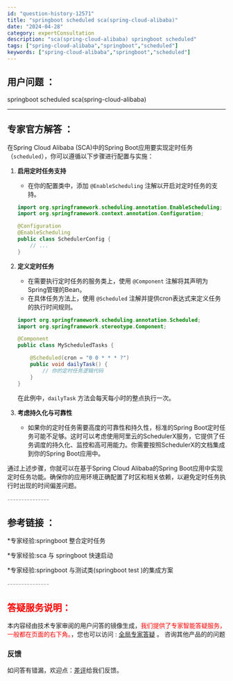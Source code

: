 ```yaml
---
id: "question-history-12571"
title: "springboot scheduled sca(spring-cloud-alibaba)"
date: "2024-04-28"
category: expertConsultation
description: "sca(spring-cloud-alibaba) springboot scheduled"
tags: ["spring-cloud-alibaba","springboot","scheduled"]
keywords: ["spring-cloud-alibaba","springboot","scheduled"]
---
```


## 用户问题 ： 
 springboot scheduled sca(spring-cloud-alibaba) 

---------------
## 专家官方解答 ：

在Spring Cloud Alibaba (SCA)中的Spring Boot应用要实现定时任务（`scheduled`），你可以遵循以下步骤进行配置与实施：

1. **启用定时任务支持**
   - 在你的配置类中，添加 `@EnableScheduling` 注解以开启对定时任务的支持。
   ```java
   import org.springframework.scheduling.annotation.EnableScheduling;
   import org.springframework.context.annotation.Configuration;

   @Configuration
   @EnableScheduling
   public class SchedulerConfig {
       // ...
   }
   ```

2. **定义定时任务**
   - 在需要执行定时任务的服务类上，使用 `@Component` 注解将其声明为Spring管理的Bean。
   - 在具体任务方法上，使用 `@Scheduled` 注解并提供cron表达式来定义任务的执行时间规则。
   ```java
   import org.springframework.scheduling.annotation.Scheduled;
   import org.springframework.stereotype.Component;

   @Component
   public class MyScheduledTasks {

       @Scheduled(cron = "0 0 * * * ?")
       public void dailyTask() {
           // 你的定时任务逻辑代码
       }
   }
   ```
   在此例中，`dailyTask` 方法会每天每小时的整点执行一次。

3. **考虑持久化与可靠性**
   - 如果你的定时任务需要高度的可靠性和持久性，标准的Spring Boot定时任务可能不足够。这时可以考虑使用阿里云的SchedulerX服务，它提供了任务调度的持久化、监控和高可用能力。你需要按照SchedulerX的文档集成到你的Spring Boot应用中。

通过上述步骤，你就可以在基于Spring Cloud Alibaba的Spring Boot应用中实现定时任务功能。确保你的应用环境正确配置了时区和相关依赖，以避免定时任务执行时出现的时间偏差问题。


<font color="#949494">---------------</font> 


## 参考链接 ：

*专家经验:springboot 整合定时任务 
 
 *专家经验:sca 与 springboot 快速启动 
 
 *专家经验:springboot 与测试类(springboot test )的集成方案 


 <font color="#949494">---------------</font> 
 


## <font color="#FF0000">答疑服务说明：</font> 

本内容经由技术专家审阅的用户问答的镜像生成，<font color="#FF0000">我们提供了专家智能答疑服务，一般都在页面的右下角。</font>，您也可以访问 : [全局专家答疑](https://opensource.alibaba.com/chatBot) 。 咨询其他产品的的问题

### 反馈
如问答有错漏，欢迎点：[差评](https://ai.nacos.io/user/feedbackByEnhancerGradePOJOID?enhancerGradePOJOId=12664)给我们反馈。
